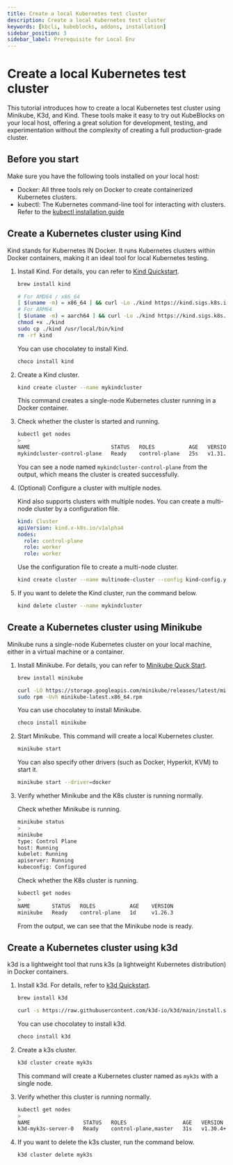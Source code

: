 ```yaml
---
title: Create a local Kubernetes test cluster
description: Create a local Kubernetes test cluster
keywords: [kbcli, kubeblocks, addons, installation]
sidebar_position: 3
sidebar_label: Prerequisite for Local Env
---
```



# Create a local Kubernetes test cluster

This tutorial introduces how to create a local Kubernetes test cluster using Minikube, K3d, and Kind. These tools make it easy to try out KubeBlocks on your local host, offering a great solution for development, testing, and experimentation without the complexity of creating a full production-grade cluster.

## Before you start

Make sure you have the following tools installed on your local host:

- Docker: All three tools rely on Docker to create containerized Kubernetes clusters.
- kubectl: The Kubernetes command-line tool for interacting with clusters. Refer to the [kubectl installation guide](https://kubernetes.io/docs/tasks/tools/)

<Tabs>

<TabItem value="Kind" label="Kind" default>

## Create a Kubernetes cluster using Kind

Kind stands for Kubernetes IN Docker. It runs Kubernetes clusters within Docker containers, making it an ideal tool for local Kubernetes testing.

1. Install Kind. For details, you can refer to [Kind Quickstart](https://kind.sigs.k8s.io/docs/user/quick-start/).

   <Tabs>

   <TabItem value="macOS" label="macOS" default>

   ```bash
   brew install kind
   ```

   </TabItem>

   <TabItem value="Linux" label="Linux">

   ```bash
   # For AMD64 / x86_64
   [ $(uname -m) = x86_64 ] && curl -Lo ./kind https://kind.sigs.k8s.io/dl/v0.24.0/kind-linux-amd64
   # For ARM64
   [ $(uname -m) = aarch64 ] && curl -Lo ./kind https://kind.sigs.k8s.io/dl/v0.24.0/kind-linux-arm64
   chmod +x ./kind
   sudo cp ./kind /usr/local/bin/kind
   rm -rf kind
   ```

   </TabItem>

   <TabItem value="Windows" label="Windows">

   You can use chocolatey to install Kind.

   ```bash
   choco install kind
   ```

   </TabItem>

   </Tabs>

2. Create a Kind cluster.

   ```bash
   kind create cluster --name mykindcluster
   ```

   This command creates a single-node Kubernetes cluster running in a Docker container.

3. Check whether the cluster is started and running.

   ```bash
   kubectl get nodes
   >
   NAME                          STATUS   ROLES           AGE   VERSION
   mykindcluster-control-plane   Ready    control-plane   25s   v1.31.0
   ```

   You can see a node named `mykindcluster-control-plane` from the output, which means the cluster is created successfully.

4. (Optional) Configure a cluster with multiple nodes.

   Kind also supports clusters with multiple nodes. You can create a multi-node cluster by a configuration file.

   ```yaml
   kind: Cluster
   apiVersion: kind.x-k8s.io/v1alpha4
   nodes:
     role: control-plane
     role: worker
     role: worker
   ```

   Use the configuration file to create a multi-node cluster.

   ```bash
   kind create cluster --name multinode-cluster --config kind-config.yaml
   ```

5. If you want to delete the Kind cluster, run the command below.

   ```bash
   kind delete cluster --name mykindcluster
   ```

</TabItem>

<TabItem value="Minikube" label="Minikube">

## Create a Kubernetes cluster using Minikube

Minikube runs a single-node Kubernetes cluster on your local machine, either in a virtual machine or a container.

1. Install Minikube. For details, you can refer to [Minikube Quck Start](https://minikube.sigs.k8s.io/docs/start/).

   <Tabs>

   <TabItem value="macOS" label="macOS" default>

   ```bash
   brew install minikube
   ```

   </TabItem>

   <TabItem value="Linux" label="Linux">

   ```bash
   curl -LO https://storage.googleapis.com/minikube/releases/latest/minikube-latest.x86_64.rpm
   sudo rpm -Uvh minikube-latest.x86_64.rpm
   ```

   </TabItem>

   <TabItem value="Windows" label="Windows">

   You can use chocolatey to install Minikube.

   ```bash
   choco install minikube
   ```

   </TabItem>

   </Tabs>

2. Start Minikube. This command will create a local Kubernetes cluster.

   ```bash
   minikube start
   ```

   You can also specify other drivers (such as Docker, Hyperkit, KVM) to start it.

   ```bash
   minikube start --driver=docker
   ```

3. Verify whether Minikube and the K8s cluster is running normally.

   Check whether Minikube is running.

   ```bash
   minikube status
   >
   minikube
   type: Control Plane
   host: Running
   kubelet: Running
   apiserver: Running
   kubeconfig: Configured
   ```

   Check whether the K8s cluster is running.

   ```bash
   kubectl get nodes
   >
   NAME       STATUS   ROLES           AGE    VERSION
   minikube   Ready    control-plane   1d     v1.26.3
   ```

   From the output, we can see that the Minikube node is ready.

</TabItem>

<TabItem value="k3d" label="k3d">

## Create a Kubernetes cluster using k3d

k3d is a lightweight tool that runs k3s (a lightweight Kubernetes distribution) in Docker containers.

1. Install k3d. For details, refer to [k3d Quickstart](https://k3d.io/v5.7.4/#releases).

   <Tabs>

   <TabItem value="macOS" label="macOS" default>

   ```bash
   brew install k3d
   ```

   </TabItem>

   <TabItem value="Linux" label="Linux">

   ```bash
   curl -s https://raw.githubusercontent.com/k3d-io/k3d/main/install.sh | bash
   ```

   </TabItem>

   <TabItem value="Windows" label="Windows">

   You can use chocolatey to install k3d.

   ```bash
   choco install k3d
   ```

   </TabItem>

   </Tabs>

2. Create a k3s cluster.

   ```bash
   k3d cluster create myk3s
   ```

   This command will create a Kubernetes cluster named as `myk3s` with a single node.

3. Verify whether this cluster is running normally.

   ```bash
   kubectl get nodes
   >
   NAME                 STATUS   ROLES                  AGE   VERSION
   k3d-myk3s-server-0   Ready    control-plane,master   31s   v1.30.4+k3s1
   ```

4. If you want to delete the k3s cluster, run the command below.

   ```bash
   k3d cluster delete myk3s
   ```

</TabItem>

</Tabs>
